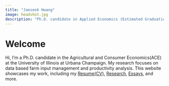 ```yaml
---
title: "Jaeseok Hwang"
image: headshot.jpg
description: "Ph.D. candidate in Applied Economics (Estimated Graduation in May 2025)"
---
```


# Welcome

Hi, I'm a Ph.D. candidate in the Agricultural and Consumer Economics(ACE) at the University of Illinois at Urbana Champaign. 
My research focuses on data based farm input management and productivity analysis. This website showcases my work, including my [Resume(CV)](Resume(CV).qmd), [Research](research/index.qmd), [Essays](essays/index.qmd), and more.
